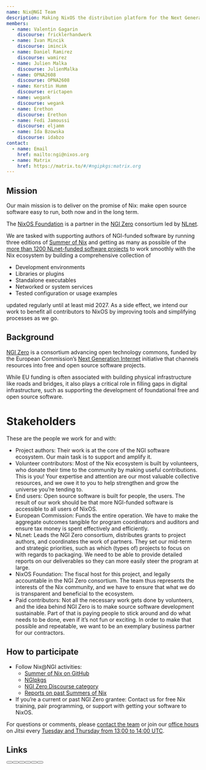 ```yaml
---
name: Nix@NGI Team
description: Making NixOS the distribution platform for the Next Generation Internet
members:
  - name: Valentin Gagarin
    discourse: fricklerhandwerk
  - name: Ivan Mincik
    discourse: imincik
  - name: Daniel Ramirez
    discourse: wamirez
  - name: Julien Malka
    discourse: JulienMalka
  - name: OPNA2608
    discourse: OPNA2608
  - name: Kerstin Humm
    discourse: erictapen
  - name: wegank
    discourse: wegank
  - name: Erethon
    discourse: Erethon
  - name: Fedi Jamoussi
    discourse: eljamm
  - name: Ida Bzowska
    discourse: idabzo
contact:
  - name: Email
    href: mailto:ngi@nixos.org
  - name: Matrix
    href: https://matrix.to/#/#ngipkgs:matrix.org
---
```


## Mission

Our main mission is to deliver on the promise of Nix: make open source software easy to run, both now and in the long term.

The [NixOS Foundation](https://github.com/NixOS/foundation) is a partner in the [NGI Zero](https://www.ngi.eu/ngi-projects/ngi-zero) consortium led by [NLnet](https://nlnet.nl).

We are tasked with supporting authors of NGI-funded software by running three editions of [Summer of Nix](https://github.com/ngi-nix/summer-of-nix) and getting as many as possible of the [more than 1200 NLnet-funded software projects](https://nlnet.nl/project/) to work smoothly with the Nix ecosystem by building a comprehensive collection of

- Development environments
- Libraries or plugins
- Standalone executables
- Networked or system services
- Tested configuration or usage examples

updated regularly until at least mid 2027. As a side effect, we intend our work to benefit all contributors to NixOS by improving tools and simplifying processes as we go.

## Background

[NGI Zero](https://www.ngi.eu/ngi-projects/ngi-zero/) is a consortium advancing open technology commons, funded by the European Commission’s [Next Generation Internet](https://ngi.eu/) initiative that channels resources into free and open source software projects.

While EU funding is often associated with building physical infrastructure like roads and bridges, it also plays a critical role in filling gaps in digital infrastructure, such as supporting the development of foundational free and open source software.

# Stakeholders

These are the people we work for and with:

- Project authors: Their work is at the core of the NGI software ecosystem. Our main task is to support and amplify it.
- Volunteer contributors: Most of the Nix ecosystem is built by volunteers, who donate their time to the community by making useful contributions. This is you! Your expertise and attention are our most valuable collective resources, and we owe it to you to help strengthen and grow the universe you’re tending to.
- End users: Open source software is built for people, the users. The result of our work should be that more NGI-funded software is accessible to all users of NixOS.
- European Commission: Funds the entire operation. We have to make the aggregate outcomes tangible for program coordinators and auditors and ensure tax money is spent effectively and efficiently.
- NLnet: Leads the NGI Zero consortium, distributes grants to project authors, and coordinates the work of partners. They set our mid-term and strategic priorities, such as which (types of) projects to focus on with regards to packaging. We need to be able to provide detailed reports on our deliverables so they can more easily steer the program at large.
- NixOS Foundation: The fiscal host for this project, and legally accountable in the NGI Zero consortium. The team thus represents the interests of the Nix community, and we have to ensure that what we do is transparent and beneficial to the ecosystem.
- Paid contributors: Not all the necessary work gets done by volunteers, and the idea behind NGI Zero is to make source software development sustainable. Part of that is paying people to stick around and do what needs to be done, even if it’s not fun or exciting. In order to make that possible and repeatable, we want to be an exemplary business partner for our contractors.

## How to participate

- Follow Nix@NGI activities:
  - [Summer of Nix on GitHub](https://github.com/ngi-nix/summer-of-nix)
  - [NGIpkgs](https://github.com/ngi-nix/ngipkgs)
  - [NGI Zero Discourse category](https://discourse.nixos.org/c/dev/ngi-zero/45)
  - [Reports on past Summers of Nix](https://github.com/ngi-nix/summer-of-nix?#annual-reports)
- If you’re a current or past NGI Zero grantee: Contact us for free Nix training, pair programming, or support with getting your software to NixOS.

For questions or comments, please [contact the team](https://github.com/ngi-nix/summer-of-nix#contact) or join our [office hours](https://jitsi.lassul.us/ngi-nix-office-hours) on Jitsi every [Tuesday and Thursday from 13:00 to 14:00 UTC](https://calendar.google.com/calendar/u/0/embed?src=b9o52fobqjak8oq8lfkhg3t0qg@group.calendar.google.com).

## Links


<div class="flex flex-wrap gap-4">
  <Button
    color="semidarkblue"
    size="sm"
    href="mailto:ngi@nixos.org"
    label="Email"
  />
  <Button
    color="semidarkblue"
    size="sm"
    href="https://matrix.to/#/#ngipkgs:matrix.org"
    label="Matrix"
  />
  <Button
    color="semidarkblue"
    size="sm"
    href="https://github.com/orgs/ngi-nix/projects/8"
    label="GitHub Project board"
  />
  <Button
    color="semidarkblue"
    size="sm"
    href="https://discourse.nixos.org/c/dev/ngi-zero/45"
    label="Meeting notes"
  />
  <Button
    color="semidarkblue"
    size="sm"
    href="https://github.com/ngi-nix/ngipkgs"
    label="NGIpkgs"
  />
  <Button
    color="semidarkblue"
    size="sm"
    href="https://github.com/ngi-nix/summer-of-nix/"
    label="Summer of Nix"
  />
</div>
